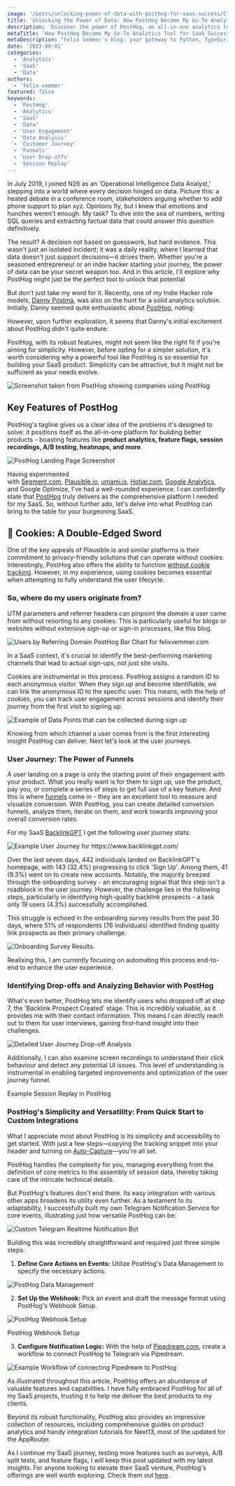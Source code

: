 ```yaml
---
image: '/posts/unlocking-power-of-data-with-posthog-for-saas-success/CleanShot-2023-07-29-at-23.43.24@2x.png'
title: 'Unlocking the Power of Data: How PostHog Became My Go-To Analytics Tool for SaaS Success'
description: 'Discover the power of PostHog, an all-in-one analytics tool for SaaS'
metaTitle: 'How PostHog Became My Go-To Analytics Tool for SaaS Success'
metaDescription: "Felix Vemmer's blog: your gateway to Python, TypeScript, full-stack mastery. Subscribe for exclusive content and become part of our learning community!"
date: '2023-08-01'
categories:
  - 'Analytics'
  - 'SaaS'
  - 'Data'
authors:
  - 'felix-vemmer'
featured: false
keywords:
  - 'PostHog'
  - 'Analytics'
  - 'SaaS'
  - 'Data'
  - 'User Engagement'
  - 'Data Analysis'
  - 'Customer Journey'
  - 'Funnels'
  - 'User Drop-offs'
  - 'Session Replay'
---
```


In July 2019, I joined N26 as an 'Operational Intelligence Data Analyst,' stepping into a world where every decision hinged on data. Picture this: a heated debate in a conference room, stakeholders arguing whether to add phone support to plan xyz. Opinions fly, but I knew that emotions and hunches weren't enough. My task? To dive into the sea of numbers, writing SQL queries and extracting factual data that could answer this question definitively.

The result? A decision not based on guesswork, but hard evidence. This wasn't just an isolated incident; it was a daily reality, where I learned that data doesn't just support decisions—it drives them. Whether you're a seasoned entrepreneur or an indie hacker starting your journey, the power of data can be your secret weapon too. And in this article, I'll explore why PostHog might just be the perfect tool to unlock that potential

But don't just take my word for it. Recently, one of my Indie Hacker role models, [Danny Postma](https://twitter.com/dannypostmaa?ref=felixvemmer.com), was also on the hunt for a solid analytics solution. Initially, Danny seemed quite enthusiastic about [PostHog](https://posthog.com/?ref=felixvemmer.com), noting:

<Tweet id="1670412104875282433" />

However, upon further exploration, it seems that Danny's initial excitement about PostHog didn't quite endure:

<Tweet id="1670646827618816002" />

PostHog, with its robust features, might not seem like the right fit if you're aiming for simplicity. However, before opting for a simpler solution, it's worth considering why a powerful tool like PostHog is so essential for building your SaaS product. Simplicity can be attractive, but it might not be sufficient as your needs evolve.

<Image
  className="my-4 rounded-lg"
  src="/posts/unlocking-power-of-data-with-posthog-for-saas-success/CleanShot-2023-07-06-at-20.40.49@2x.png"
  alt="Screenshot taken from PostHog showing companies using PostHog"
  width={800}
  height={600}
/>

## Key Features of PostHog

PostHog's tagline gives us a clear idea of the problems it's designed to solve: it positions itself as the all-in-one platform for building better products - boasting features like **product analytics, feature flags, session recordings, A/B testing, heatmaps, and more**.

<Image
  className="my-4 rounded-lg"
  src="/posts/unlocking-power-of-data-with-posthog-for-saas-success/CleanShot-2023-07-29-at-23.52.06@2x.png"
  alt="PostHog Landing Page Screenshot"
  width={800}
  height={600}
/>

Having experimented with [Segment.com](https://segment.com/?ref=felixvemmer.com), [Plausible.io](https://plausible.io/?ref=felixvemmer.com), [umami.is](https://umami.is/?ref=felixvemmer.com), [Hotjar.com](https://www.hotjar.com/?ref=felixvemmer.com), [Google Analytics](https://analytics.google.com/analytics?ref=felixvemmer.com), and Google Optimize, I've had a well-rounded experience. I can confidently state that [PostHog](https://posthog.com/?ref=felixvemmer.com) truly delivers as the comprehensive platform I needed for my SaaS. So, without further ado, let's delve into what PostHog can bring to the table for your burgeoning SaaS.

## 🍪 Cookies: A Double-Edged Sword

One of the key appeals of Plausible.io and similar platforms is their commitment to privacy-friendly solutions that can operate without cookies. Interestingly, PostHog also offers the ability to function [without cookie tracking](https://posthog.com/tutorials/cookieless-tracking?ref=felixvemmer.com). However, in my experience, using cookies becomes essential when attempting to fully understand the user lifecycle.

### So, where do my users originate from?

UTM parameters and referrer headers can pinpoint the domain a user came from without resorting to any cookies. This is particularly useful for blogs or websites without extensive sign-up or sign-in processes, like this blog.

<Image
  className="my-4 rounded-lg"
  src="/posts/unlocking-power-of-data-with-posthog-for-saas-success/CleanShot-2023-07-23-at-12.27.45@2x.png"
  alt="Users by Referring Domain PostHog Bar Chart for felixvemmer.com"
  width={800}
  height={600}
/>

In a SaaS context, it's crucial to identify the best-performing marketing channels that lead to actual sign-ups, not just site visits.

Cookies are instrumental in this process. PostHog assigns a random ID to each anonymous visitor. When they sign up and become identifiable, we can link the anonymous ID to the specific user. This means, with the help of cookies, you can track user engagement across sessions and identify their journey from the first visit to signing up.

<Image
  className="my-4 rounded-lg"
  src="/posts/unlocking-power-of-data-with-posthog-for-saas-success/CleanShot-2023-07-23-at-12.34.43@2x.png"
  alt="Example of Data Points that can be collected during sign up"
  width={800}
  height={600}
/>

Knowing from which channel a user comes from is the first interesting insight PostHog can deliver. Next let's look at the user journeys.

### User Journey: The Power of Funnels

A user landing on a page is only the starting point of their engagement with your product. What you really want is for them to sign up, use the product, pay you, or complete a series of steps to get full use of a key feature. And this is where [funnels](https://posthog.com/tutorials/funnels?ref=felixvemmer.com) come in - they are an excellent tool to measure and visualize conversion. With PostHog, you can create detailed conversion funnels, analyze them, iterate on them, and work towards improving your overall conversion rates.

For my SaaS [BacklinkGPT](https://www.backlinkgpt.com/?ref=felixvemmer.com) I get the following user journey stats:

<Image
  className="my-4 rounded-lg"
  src="/posts/unlocking-power-of-data-with-posthog-for-saas-success/CleanShot-2023-07-24-at-17.20.06@2x.png"
  alt="Example User Journey for https://www.backlinkgpt.com/"
  width={800}
  height={600}
/>

Over the last seven days, 442 individuals landed on BacklinkGPT's homepage, with 143 (32.4%) progressing
to click 'Sign Up'. Among them, 41 (9.3%) went on to create new accounts. Notably, the majority breezed
through the onboarding survey - an encouraging signal that this step isn't a roadblock in the user journey.
However, the challenge lies in the following steps, particularly in identifying high-quality backlink
prospects - a task only 19 users (4.3%) successfully accomplished.

This struggle is echoed in the onboarding survey results from the past 30 days, where 51% of respondents (76 individuals) identified finding quality link prospects as their primary challenge.

<Image
  className="my-4 rounded-lg"
  src="/posts/unlocking-power-of-data-with-posthog-for-saas-success/CleanShot-2023-07-24-at-17.38.01@2x.png"
  alt="Onboarding Survey Results."
  width={800}
  height={600}
/>

Realising this, I am currently focusing on automating this process end-to-end to enhance the user experience.

### Identifying Drop-offs and Analyzing Behavior with PostHog

What's even better, PostHog lets me identify users who dropped off at step 7, the 'Backlink Prospect Created' stage. This is incredibly valuable, as it provides me with their contact information. This means I can directly reach out to them for user interviews, gaining first-hand insight into their challenges.

<Image
  className="my-4 rounded-lg"
  src="/posts/unlocking-power-of-data-with-posthog-for-saas-success/CleanShot-2023-07-24-at-17.46.21@2x.png"
  alt="Detailed User Journey Drop-off Analysis"
  width={800}
  height={600}
/>

Additionally, I can also examine screen recordings to understand their click behaviour and detect any
potential UI issues. This level of understanding is instrumental in enabling targeted improvements and
optimization of the user journey funnel.

Example Session Replay in PostHog

### PostHog's Simplicity and Versatility: From Quick Start to Custom Integrations

What I appreciate most about PostHog is its simplicity and accessibility to get started. With just a few steps—copying the tracking snippet into your header and turning on [Auto-Capture](https://posthog.com/docs/product-analytics/autocapture?ref=felixvemmer.com)—you're all set.

PostHog handles the complexity for you, managing everything from the definition of core metrics to the assembly of session data, thereby taking care of the intricate technical details.

But PostHog's features don't end there. Its easy integration with various other apps broadens its utility even further. As a testament to its adaptability, I successfully built my own Telegram Notification Service for core events, illustrating just how versatile PostHog can be:

<Image
  className="my-4 rounded-lg"
  src="/posts/unlocking-power-of-data-with-posthog-for-saas-success/CleanShot-2023-07-29-at-23.33.00@2x.png"
  alt="Custom Telegram Realtime Notification Bot"
  width={800}
  height={600}
/>

Building this was incredibly straightforward and required just three simple steps:

1. **Define Core Actions on Events:** Utilize PostHog's Data Management to specify the necessary actions.

<Image
  className="my-4 rounded-lg"
  src="/posts/unlocking-power-of-data-with-posthog-for-saas-success/CleanShot-2023-07-29-at-23.23.12@2x.png"
  alt="PostHog Data Management"
  width={800}
  height={600}
/>

2. **Set Up the Webhook:** Pick an event and draft the message format using PostHog's Webhook Setup.

<Image
  className="my-4 rounded-lg"
  src="/posts/unlocking-power-of-data-with-posthog-for-saas-success/CleanShot-2023-07-29-at-23.25.08@2x-1.png"
  alt="PostHog Webhook Setup"
  width={800}
  height={600}
/>

PostHog Webhook Setup

3. **Configure Notification Logic:** With the help of [Pipedream.com](https://pipedream.com/workflows?ref=felixvemmer.com), create a workflow to connect PostHog to Telegram via Pipedream.

<Image
  className="my-4 rounded-lg"
  src="/posts/unlocking-power-of-data-with-posthog-for-saas-success/CleanShot-2023-07-29-at-23.29.36@2x.png"
  alt="Example Workflow of connecting Pipedream to PostHog"
  width={800}
  height={600}
/>

As illustrated throughout this article, PostHog offers an abundance of valuable features and capabilities. I have fully embraced PostHog for all of my SaaS projects, trusting it to help me deliver the best products to my clients.

Beyond its robust functionality, PostHog also provides an impressive collection of resources, including comprehensive guides on product analytics and handy integration tutorials for Next13, most of the updated for the AppRouter.

As I continue my SaaS journey, testing more features such as surveys, A/B split tests, and feature flags, I will keep this post updated with my latest insights. For anyone looking to elevate their SaaS venture, PostHog's offerings are well worth exploring. Check them out [here](https://posthog.com/docs?ref=felixvemmer.com).
